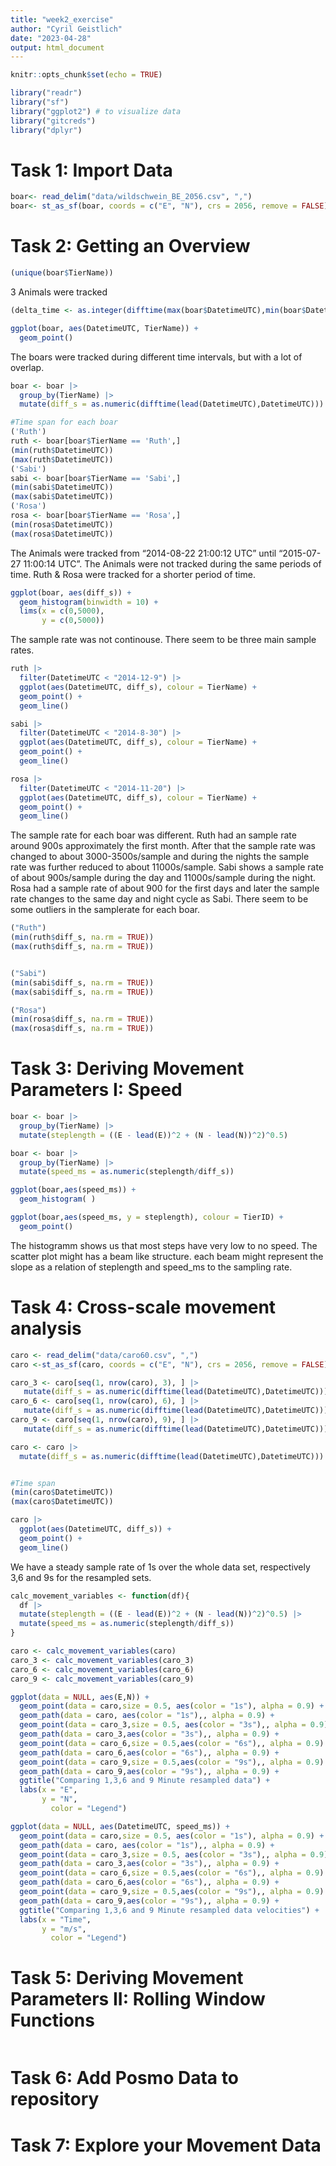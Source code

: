 ```yaml
---
title: "week2_exercise"
author: "Cyril Geistlich"
date: "2023-04-28"
output: html_document
---
```


```r
knitr::opts_chunk$set(echo = TRUE)
```


```r
library("readr") 
library("sf") 
library("ggplot2") # to visualize data
library("gitcreds")
library("dplyr")
```
# Task 1: Import Data

```r

boar<- read_delim("data/wildschwein_BE_2056.csv", ",")
boar<- st_as_sf(boar, coords = c("E", "N"), crs = 2056, remove = FALSE)
```
# Task 2: Getting an Overview

```r
(unique(boar$TierName))
```
3 Animals were tracked

```r
(delta_time <- as.integer(difftime(max(boar$DatetimeUTC),min(boar$DatetimeUTC),units = 'secs')))
```
```r
ggplot(boar, aes(DatetimeUTC, TierName)) +
  geom_point()
```
The boars were tracked during different time intervals, but with a lot of overlap. 

```r
boar <- boar |>
  group_by(TierName) |>
  mutate(diff_s = as.numeric(difftime(lead(DatetimeUTC),DatetimeUTC)))

#Time span for each boar
('Ruth')
ruth <- boar[boar$TierName == 'Ruth',]
(min(ruth$DatetimeUTC))
(max(ruth$DatetimeUTC))
('Sabi')
sabi <- boar[boar$TierName == 'Sabi',]
(min(sabi$DatetimeUTC))
(max(sabi$DatetimeUTC))
('Rosa')
rosa <- boar[boar$TierName == 'Rosa',]
(min(rosa$DatetimeUTC))
(max(rosa$DatetimeUTC))
```
The Animals were tracked from "2014-08-22 21:00:12 UTC" until "2015-07-27 11:00:14 UTC". 
The Animals were not tracked during the same periods of time. Ruth & Rosa were tracked for a shorter period of time. 

```r
ggplot(boar, aes(diff_s)) + 
  geom_histogram(binwidth = 10) + 
  lims(x = c(0,5000),
       y = c(0,5000))

```
The sample rate was not continouse. There seem to be three main sample rates. 

```r
ruth |>
  filter(DatetimeUTC < "2014-12-9") |>
  ggplot(aes(DatetimeUTC, diff_s), colour = TierName) +
  geom_point() +
  geom_line()

sabi |>
  filter(DatetimeUTC < "2014-8-30") |>
  ggplot(aes(DatetimeUTC, diff_s), colour = TierName) +
  geom_point() +
  geom_line()

rosa |>
  filter(DatetimeUTC < "2014-11-20") |>
  ggplot(aes(DatetimeUTC, diff_s), colour = TierName) +
  geom_point() +
  geom_line()
```
The sample rate for each boar was different. 
Ruth had an sample rate around 900s approximately the first month. After that the sample rate was changed to about 3000-3500s/sample and during the nights the sample rate was further reduced to about 11000s/sample. 
Sabi shows a sample rate of about 900s/sample during the day and 11000s/sample during the night.
Rosa had a sample rate of about 900 for the first days and later the sample rate changes to the same day and night cycle as Sabi. 
There seem to be some outliers in the samplerate for each boar. 

```r

("Ruth")
(min(ruth$diff_s, na.rm = TRUE))
(max(ruth$diff_s, na.rm = TRUE))


("Sabi")
(min(sabi$diff_s, na.rm = TRUE))
(max(sabi$diff_s, na.rm = TRUE))

("Rosa")
(min(rosa$diff_s, na.rm = TRUE))
(max(rosa$diff_s, na.rm = TRUE))

```
# Task 3: Deriving Movement Parameters I: Speed

```r
boar <- boar |> 
  group_by(TierName) |>
  mutate(steplength = ((E - lead(E))^2 + (N - lead(N))^2)^0.5)
```


```r
boar <- boar |> 
  group_by(TierName) |>
  mutate(speed_ms = as.numeric(steplength/diff_s))
```

```r
ggplot(boar,aes(speed_ms)) +
  geom_histogram( )

ggplot(boar,aes(speed_ms, y = steplength), colour = TierID) +
  geom_point() 
```
The histogramm shows us that most steps have very low to no speed. 
The scatter plot might has a beam like structure. each beam might represent the slope as a relation of steplength and speed_ms to the sampling rate. 

# Task 4: Cross-scale movement analysis

```r
caro <- read_delim("data/caro60.csv", ",")
caro <-st_as_sf(caro, coords = c("E", "N"), crs = 2056, remove = FALSE)
```
```r
caro_3 <- caro[seq(1, nrow(caro), 3), ] |>
   mutate(diff_s = as.numeric(difftime(lead(DatetimeUTC),DatetimeUTC)))
caro_6 <- caro[seq(1, nrow(caro), 6), ] |>
   mutate(diff_s = as.numeric(difftime(lead(DatetimeUTC),DatetimeUTC)))
caro_9 <- caro[seq(1, nrow(caro), 9), ] |>
   mutate(diff_s = as.numeric(difftime(lead(DatetimeUTC),DatetimeUTC)))
```

```r
caro <- caro |>
  mutate(diff_s = as.numeric(difftime(lead(DatetimeUTC),DatetimeUTC)))


#Time span
(min(caro$DatetimeUTC))
(max(caro$DatetimeUTC))
```
```r
caro |>
  ggplot(aes(DatetimeUTC, diff_s)) +
  geom_point() +
  geom_line()
```
We have a steady sample rate of 1s over the whole data set, respectively 3,6 and 9s for the resampled sets. 

```r
calc_movement_variables <- function(df){
  df |> 
  mutate(steplength = ((E - lead(E))^2 + (N - lead(N))^2)^0.5) |>
  mutate(speed_ms = as.numeric(steplength/diff_s))
}

caro <- calc_movement_variables(caro)
caro_3 <- calc_movement_variables(caro_3)
caro_6 <- calc_movement_variables(caro_6)
caro_9 <- calc_movement_variables(caro_9)
```
 
```r
ggplot(data = NULL, aes(E,N)) +
  geom_point(data = caro,size = 0.5, aes(color = "1s"), alpha = 0.9) + 
  geom_path(data = caro, aes(color = "1s"),, alpha = 0.9) +
  geom_point(data = caro_3,size = 0.5, aes(color = "3s"),, alpha = 0.9) + 
  geom_path(data = caro_3,aes(color = "3s"),, alpha = 0.9) +
  geom_point(data = caro_6,size = 0.5,aes(color = "6s"),, alpha = 0.9) + 
  geom_path(data = caro_6,aes(color = "6s"),, alpha = 0.9) +
  geom_point(data = caro_9,size = 0.5,aes(color = "9s"),, alpha = 0.9) + 
  geom_path(data = caro_9,aes(color = "9s"),, alpha = 0.9) +
  ggtitle("Comparing 1,3,6 and 9 Minute resampled data") + 
  labs(x = "E",
       y = "N",
         color = "Legend") 

```
```r
ggplot(data = NULL, aes(DatetimeUTC, speed_ms)) +
  geom_point(data = caro,size = 0.5, aes(color = "1s"), alpha = 0.9) + 
  geom_path(data = caro, aes(color = "1s"),, alpha = 0.9) +
  geom_point(data = caro_3,size = 0.5, aes(color = "3s"),, alpha = 0.9) + 
  geom_path(data = caro_3,aes(color = "3s"),, alpha = 0.9) +
  geom_point(data = caro_6,size = 0.5,aes(color = "6s"),, alpha = 0.9) + 
  geom_path(data = caro_6,aes(color = "6s"),, alpha = 0.9) +
  geom_point(data = caro_9,size = 0.5,aes(color = "9s"),, alpha = 0.9) + 
  geom_path(data = caro_9,aes(color = "9s"),, alpha = 0.9) +
  ggtitle("Comparing 1,3,6 and 9 Minute resampled data velocities") + 
  labs(x = "Time",
       y = "m/s",
         color = "Legend") 

```
 
# Task 5: Deriving Movement Parameters II: Rolling Window Functions

```r

```

# Task 6: Add Posmo Data to repository
  
# Task 7: Explore your Movement Data